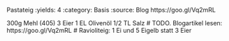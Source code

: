 Pastateig
:yields: 4
:category: Basis
:source: Blog https://goo.gl/Vq2mRL

300g Mehl (405)
3 Eier
1 EL Olivenöl
1/2 TL Salz
# TODO. Blogartikel lesen: https://goo.gl/Vq2mRL
# Ravioliteig: 1 Ei und 5 Eigelb statt 3 Eier

